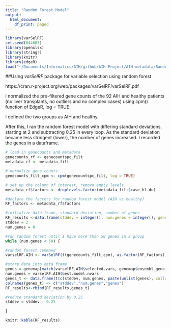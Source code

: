 ```yaml
---
title: "Random Forest Model"
output:
  html_document:
    df_print: paged
---
```


```r
library(varSelRF)
set.seed(644685)
library(openxlsx)
library(stringr)
library(knitr)
library(edgeR)
load("~/Documents/Informatics/AIH/github/AIH-Project/AIH-metadata/RandomForestData.RData")
```

##Using *varSelRF* package for variable selection using random forest

https://cran.r-project.org/web/packages/varSelRF/varSelRF.pdf

I normalized the pre-filtered gene counts of the 92 AIH and healthy patients (no liver transplants, no outliers and no complex cases) using cpm() function of EdgeR, log = TRUE.

I defined the two groups as AIH and healthy. 

After this, I ran the random forest model with differing standard deviations, starting at 2 and subtracting 0.25 in every loop. As the standard deviation became less stringent (lower), the number of genes increased. I recorded the genes in a dataframe.

```r
# load in genecounts and metadata
genecounts_rf <- genecountspc_filt
metadata_rf <- metadata_filt

# normalize gene counts
genecounts_filt_cpm <- cpm(genecountspc_filt, log = TRUE)

# set up the column of interest, remove empty levels
metadata_rf$factors <- droplevels.factor(metadata_filt$case_hl_du)

#declare the factors for random forest model (AIH vs healthy)
RF_factors <- metadata_rf$factors

#initialize data frame, standard deviation, number of genes
RF_results <-data.frame(stddev = integer(), num.genes = integer(), genes = character())
stddev = 2
num.genes = 0

#run random forest until I have more than 50 genes in a group
while (num.genes < 50) {

#random forest command
varselRF.AIH <- varSelRF(t(genecounts_filt_cpm), as.factor(RF_factors), c.sd = stddev, mtryFactor = 1, ntree = 5000, ntreeIterat = 2000, vars.drop.num = NULL, vars.drop.frac = 0.2, whole.range = FALSE, recompute.var.imp = FALSE, verbose = TRUE, returnFirstForest = TRUE, fitted.rf = NULL, keep.forest = TRUE)

#store data into data frame
genes = genemap[match(varselRF.AIH$selected.vars, genemap$ensembl_gene_id),]$hgnc
num.genes = varselRF.AIH$best.model.nvars
genes_t <- data.frame(t(c(stddev, num.genes, paste(unlist(genes), collapse=', '))))
colnames(genes_t) <- c("stddev","num.genes","genes")
RF_results<-rbind(RF_results,genes_t)

#reduce standard deviation by 0.25
stddev = stddev - 0.25

}


```

```r
knitr::kable(RF_results)
```

